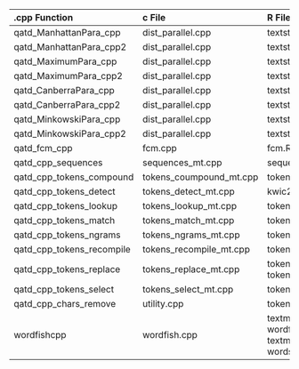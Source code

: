 [//]:#library(gdata)
[//]:#install.packages("gdata")
[//]:#cpp_r <- read.xls("~/cpp_R.xlsx")

[//]:#library(knitr)
[//]:# (kable(cpp_r, format = "markdown"))

|.cpp Function             |c File                |R File                                      |R Functions                             |
|:-------------------------|:-----------------------|:-------------------------------------------|:---------------------------------------|
|qatd_ManhattanPara_cpp    |dist_parallel.cpp       |textstat_dist.R                             |textstat_dist                           |
|qatd_ManhattanPara_cpp2   |dist_parallel.cpp       |textstat_dist.R                             |textstat_dist                           |
|qatd_MaximumPara_cpp      |dist_parallel.cpp       |textstat_dist.R                             |textstat_dist                           |
|qatd_MaximumPara_cpp2     |dist_parallel.cpp       |textstat_dist.R                             |textstat_dist                           |
|qatd_CanberraPara_cpp     |dist_parallel.cpp       |textstat_dist.R                             |textstat_dist                           |
|qatd_CanberraPara_cpp2    |dist_parallel.cpp       |textstat_dist.R                             |textstat_dist                           |
|qatd_MinkowskiPara_cpp    |dist_parallel.cpp       |textstat_dist.R                             |textstat_dist                           |
|qatd_MinkowskiPara_cpp2   |dist_parallel.cpp       |textstat_dist.R                             |textstat_dist                           |
|qatd_fcm_cpp              |fcm.cpp                 |fcm.R                                       |fcm                                     |
|qatd_cpp_sequences        |sequences_mt.cpp        |sequences.R                                 |sequences.tokens                        |
|qatd_cpp_tokens_compound  |tokens_coumpound_mt.cpp |tokens_compound..R                          |tokens_compound                         |
|qatd_cpp_tokens_detect    |tokens_detect_mt.cpp    |kwic2.R                                     |kwic.tokens                             |
|qatd_cpp_tokens_lookup    |tokens_lookup_mt.cpp    |tokens_lookup.R                             |tokens_lookup                           |
|qatd_cpp_tokens_match     |tokens_match_mt.cpp     |tokens_lookup.R                             |tokens_lookup                           |
|qatd_cpp_tokens_ngrams    |tokens_ngrams_mt.cpp    |tokens_ngrams.R                             |tokens_ngrams.tokens                    |
|qatd_cpp_tokens_recompile |tokens_recompile_mt.cpp |tokens.R                                    |tokens_hashed_recompile                 |
|qatd_cpp_tokens_replace   |tokens_replace_mt.cpp   |tokens_compound.R, tokens_lookup.R          |tokens_compound.tokens, tokens_lookup   |
|qatd_cpp_tokens_select    |tokens_select_mt.cpp    |tokens_select.R                             |tokens_select.tokens                    |
|qatd_cpp_chars_remove     |utility.cpp             |tokens.R                                    |tokens_word                             |
|wordfishcpp               |wordfish.cpp            |textmodel-wordfish.R, textmodel-wordshoal.R |textmodel_wordfish, textmodel_wordshoal |
